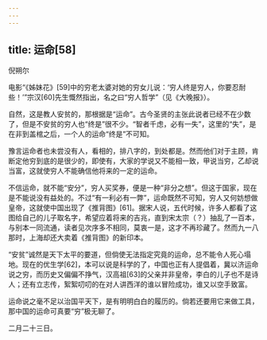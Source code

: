 ```yaml
---
---
---
```

title: 运命[58]
---




倪朔尔

电影“《姊妹花》[59]中的穷老太婆对她的穷女儿说：‘穷人终是穷人，你要忍耐些！’”宗汉[60]先生慨然指出，名之曰“穷人哲学”（见《大晚报》）。

自然，这是教人安贫的，那根据是“运命”。古今圣贤的主张此说者已经不在少数了，但是不安贫的穷人也“终是”很不少。“智者千虑，必有一失”，这里的“失”，是在非到盖棺之后，一个人的运命“终是”不可知。

豫言运命者也未尝没有人，看相的，排八字的，到处都是。然而他们对于主顾，肯断定他穷到底的是很少的，即使有，大家的学说又不能相一致，甲说当穷，乙却说当富，这就使穷人不能确信他将来的一定的运命。

不信运命，就不能“安分”，穷人买奖券，便是一种“非分之想”。但这于国家，现在是不能说没有益处的。不过“有一利必有一弊”，运命既然不可知，穷人又何妨想做皇帝，这就使中国出现了《推背图》[61]。据宋人说，五代时候，许多人都看了这图给自己的儿子取名字，希望应着将来的吉兆，直到宋太宗（？）抽乱了一百本，与别本一同流通，读者见次序多不相同，莫衷一是，这才不再珍藏了。然而九一八那时，上海却还大卖着《推背图》的新印本。

“安贫”诚然是天下太平的要道，但倘使无法指定究竟的运命，总不能令人死心塌地。现在的优生学[62]，本可以说是科学的了，中国也正有人提倡着，冀以济运命说之穷，而历史又偏偏不挣气，汉高祖[63]的父亲并非皇帝，李白的儿子也不是诗人；还有立志传，絮絮叨叨的在对人讲西洋的谁以冒险成功，谁又以空手致富。

运命说之毫不足以治国平天下，是有明明白白的履历的。倘若还要用它来做工具，那中国的运命可真要“穷”极无聊了。

二月二十三日。